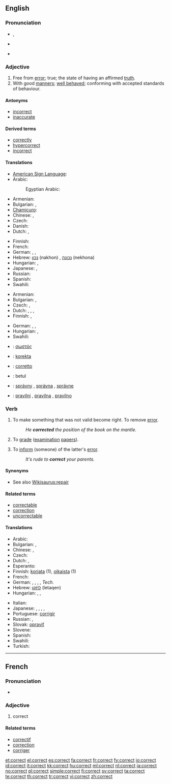 ==English==

===Pronunciation===
* {{IPA|/kəˈɹɛkt/}}, {{SAMPA|/k@"rEkt/}}
* {{audio|en-us-correct.ogg|Audio (US)}}
*: {{rhymes|ɛkt}}
* {{hyphenation|cor|rect}}

===Adjective===
{{en-adj}}

# Free from [[error]]; true; the state of having an affirmed [[truth]].
# With good [[manners]]; [[well behaved]]; conforming with accepted standards of behaviour.

====Antonyms====
* [[incorrect]]
* [[inaccurate]]

====Derived terms====
* [[correctly]]
* [[hypercorrect]]
* [[incorrect]]

====Translations====
{{trans-top|free from error}}
* [[American Sign Language]]: {{tø|ase|1@RadialHand-FingerForwardAcross-1@CenterChesthigh-FingerForwardAcross}}
* Arabic: {{t|ar|صحيح|m|tr=SaHiiH|sc=Arab}}
*: Egyptian Arabic: {{t|ar|صح|m|tr=SaH|sc=Arab}}
* Armenian: {{t-|hy|ճիշտ|tr=č̣išt|sc=Armn|xs=Armenian}}
* Bulgarian: {{t|bg|верен|sc=Cyrl}},  {{t|bg|правилен|sc=Cyrl}}
* [[Chamicuro]]: {{tø|ccc|nanatolo}}
* Chinese: {{zh-tsp|正確|正确|zhèngquè}}, {{zh-tsp|對|对|duì}}
* Czech: {{t-|cs|správný|m}}
* Danish: {{t+|da|korrekt}}
* Dutch: {{t+|nl|correct}}, {{t+|nl|juist}}
{{trans-mid}}
* Finnish: {{t+|fi|oikea}}
* French: {{t+|fr|correct}}
* German: {{t+|de|korrekt}}, {{t+|de|richtig}}, {{t+|de|einwandfrei}}
* Hebrew: [[נכון]] (nakhon) {{m}}, [[נכונה]] (nekhona) {{f}}
* Hungarian: {{t-|hu|hibátlan}}, {{t+|hu|helyes}}
* Japanese: {{t|ja|正しい|tr=tadashii|sc=Jpan}},  {{t+|ja|正解|tr=seikai|sc=Jpan}}
* Russian: {{t+|ru|правильный|m|r=právil'nyj|sc=Cyrl}}
* Spanish: {{t+|es|correcto}}
* Swahili: {{t+|sw|timamu|xs=Swahili}}
{{trans-bottom}}

{{trans-top|with good manners}}
* Armenian: {{t|hy|կոռեկտ|tr=koṙekt|sc=Armn|xs=Armenian}}
* Bulgarian: {{t|bg|възпитан|sc=Cyrl}},  {{t|bg|коректен|sc=Cyrl}}
* Czech: {{t-|cs|slušný|m}}, {{t-|cs|korektní}}
* Dutch: {{t+|nl|correct}}, {{t|nl|welgemanierd}}, {{t|nl|welopgevoed}}, {{t|nl|goedgemanierd}}
* Finnish: {{t-|fi|korrekti}}, {{t+|fi|asiallinen}}
{{trans-mid}}
* German: {{t+|de|einwandfrei}}, {{t+|de|ordnungsgemäß}}, {{t+|de|zutreffend}}
* Hungarian: {{t|hu|illő}}, {{t+|hu|korrekt}}
* Swahili: {{t+|sw|timamu|xs=Swahili}}
{{trans-bottom}}

{{checktrans-top}}
* {{ttbc|Greek}}: [[σωστός]] {{m}}
* {{ttbc|Ido}}: [[korekta]]
* {{ttbc|Italian}}: [[corretto]] {{m}}
{{checktrans-mid}}
* {{ttbc|Malay}}: betul
* {{ttbc|Slovak}}: [[správny]] {{m}}, [[správna]] {{f}}, [[správne]] {{n}}
* {{ttbc|Slovene}}: [[pravilni]] {{m}}, [[pravilna]] {{f}}, [[pravilno]] {{n}}
{{checktrans-bottom}}

===Verb===
{{en-verb}}

# {{transitive}} To make something that was not valid become right.  To remove [[error]].
#: ''He '''corrected''' the position of the book on the mantle.''
# {{by extension|transitive}} To [[grade]] ([[examination]] [[papers]]).
# {{transitive}} To [[inform]] (someone) of the latter's [[error]].
#: ''It's rude to '''correct''' your parents.''

====Synonyms====
* See also [[Wikisaurus:repair]]

====Related terms====
* [[correctable]]
* [[correction]]
* [[uncorrectable]]

====Translations====
{{trans-top|To make something that was not valid become right}}
* Arabic: {{t-|ar|صحح|tr=SaHHaHa|sc=Arab}}
* Bulgarian: {{t|bg|поправям|sc=Cyrl}},  {{t|bg|коригирам|sc=Cyrl}}
* Chinese: {{t-|cmn|修正|tr=xiūzhèng|sc=Hani|xs=Mandarin}},  {{t-|cmn|改正|tr=gǎizhèng|sc=Hani|xs=Mandarin}}
* Czech: {{t-|cs|opravit}}
* Dutch: {{t+|nl|corrigeren}}, {{t+|nl|verbeteren}}
* Esperanto: {{t-|eo|korekti|xs=Esperanto}}
* Finnish: [[korjata]] (1), [[oikaista]] (1)
* French: {{t+|fr|corriger}}
* German: {{t+|de|ausbessern}}, {{t+|de|korrigieren}}, {{t+|de|richtigstellen}}, {{t+|de|berichtigen}}, {{t+|de|nachregeln}} ''Tech.''
* Hebrew: [[לתקן]] (letaqen)
* Hungarian: {{t+|hu|kijavít}},  {{t+|hu|helyesbít}},  {{t|hu|korrigál}}
{{trans-mid}}
* Italian: {{t+|it|correggere}}
* Japanese: {{t|ja|正す|tr=tadasu|sc=Jpan}},  {{t|ja|直す|tr=naosu|sc=Jpan}},  {{t-|ja|修正する|tr=shūsei-suru|sc=Jpan}},  {{t|ja|改正する|tr=kaisei-suru|sc=Jpan}}, {{t|ja|訂正する|tr=teisei-suru|sc=Jpan}}
* Portuguese: [[corrigir]]
* Russian: {{t+|ru|исправлять|tr=ispravlját'|sc=Cyrl}} {{impf}},  {{t|ru|исправить|tr=isprávit'|sc=Cyrl}} {{pf}}
* Slovak: [[opraviť]]
* Slovene: {{t-|sl|popraviti}}
* Spanish: {{t+|es|corregir}}
* Swahili: {{t+|sw|timamu|xs=Swahili}}
* Turkish: {{t|tr|düzeltmek}}
{{trans-bottom}}

----

==French==

===Pronunciation===
* {{IPA|/kɔʁɛkt/|lang=fr}}

===Adjective===
{{fr-adj}}

# correct

====Related terms====
* [[correctif]]
* [[correction]]
* [[corriger]]

[[et:correct]]
[[el:correct]]
[[es:correct]]
[[fa:correct]]
[[fr:correct]]
[[fy:correct]]
[[io:correct]]
[[id:correct]]
[[it:correct]]
[[kk:correct]]
[[hu:correct]]
[[ml:correct]]
[[nl:correct]]
[[ja:correct]]
[[no:correct]]
[[pl:correct]]
[[simple:correct]]
[[fi:correct]]
[[sv:correct]]
[[ta:correct]]
[[te:correct]]
[[th:correct]]
[[tr:correct]]
[[vi:correct]]
[[zh:correct]]